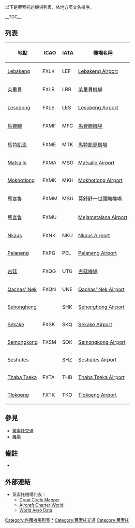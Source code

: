 以下是萊索托的機場列表，依地方英文名排序。

__TOC__
== 列表 ==

{| class="wikitable sortable"
|- valign=baseline
! 地點 !! [[ICAO|ICAO]] !! [[IATA|IATA]] !! 機場名稱
|- valign=top
| [[Lebakeng|Lebakeng]] || FXLK || LEF || [[Lebakeng_Airport|Lebakeng Airport]]
|- valign=top
| [[萊里貝|萊里貝]] || FXLR || LRB || [[萊里貝機場|萊里貝機場]]
|- valign=top
| [[Lesobeng|Lesobeng]] || FXLS || LES || [[Lesobeng_Airport|Lesobeng Airport]]
|- valign=top
| [[馬費滕|馬費滕]] || FXMF || MFC || [[馬費滕機場|馬費滕機場]]
|- valign=top
| [[馬特凱恩|馬特凱恩]] || FXME || MTK || [[馬特凱恩機場|馬特凱恩機場]]
|- valign=top
| [[Matsaile|Matsaile]] || FXMA || MSG || [[Matsaile_Airport|Matsaile Airport]]
|- valign=top
| [[Mokhotlong|Mokhotlong]] || FXMK || MKH || [[Mokhotlong_Airport|Mokhotlong Airport]]
|- valign=top
| [[馬塞魯|馬塞魯]] || FXMM || MSU || [[莫舒舒一世國際機場|莫舒舒一世國際機場]]
|- valign=top
| [[馬塞魯|馬塞魯]] || FXMU || || [[Mejametalana_Airport|Mejametalana Airport]]
|- valign=top
| [[Nkaus|Nkaus]] || FXNK || NKU || [[Nkaus_Airport|Nkaus Airport]]
|- valign=top
| [[Pelaneng|Pelaneng]] || FXPG || PEL || [[Pelaneng_Airport|Pelaneng Airport]]
|- valign=top
| [[古廷|古廷]] || FXQG || UTG || [[古廷機場|古廷機場]]
|- valign=top
| [[Qachas'_Nek|Qachas' Nek]] || FXQN || UNE || [[Qachas'_Nek_Airport|Qachas' Nek Airport]]
|- valign=top
| [[Sehonghong|Sehonghong]] ||   || SHK || [[Sehonghong_Airport|Sehonghong Airport]]
|- valign=top
| [[Sekake|Sekake]] || FXSK || SKQ || [[Sekake_Airport|Sekake Airport]]
|- valign=top
| [[Semongkong|Semongkong]] || FXSM || SOK || [[Semongkong_Airport|Semongkong Airport]]
|- valign=top
| [[Seshutes|Seshutes]] ||   || SHZ || [[Seshutes_Airport|Seshutes Airport]]
|- valign=top
| [[Thaba_Tseka|Thaba Tseka]] || FXTA || THB || [[Thaba_Tseka_Airport|Thaba Tseka Airport]]
|- valign=top
| [[Tlokoeng|Tlokoeng]] || FXTK || TKO || [[Tlokoeng_Airport|Tlokoeng Airport]]
|}

== 參見 ==
* [[萊索托交通|萊索托交通]]
* [[機場|機場]]

== 備註 ==
*{{cite web
| url = http://www.icao.int/anb/aig/Taxonomy/R4CDLocationIndicatorsbystate.pdf
| title = 國際民航組織的位置
| publisher = [[ICAO|ICAO]]
| date = 2006-01-12
| format = [[PDF|PDF]]
| accessdate = 2009-03-22
| archive-date = 2016-04-22
| archive-url = https://web.archive.org/web/20160422083903/http://www.icao.int/anb/aig/taxonomy/R4CDLocationIndicatorsbystate.pdf
| dead-url = no
}}


==外部連結==
* 萊索托機場列表：
** [http://gc.kls2.com/cgi-bin/gclookup?Q=country:LS Great Circle Mapper] {{Wayback|url=http://gc.kls2.com/cgi-bin/gclookup?Q=country:LS |date=20110516010911 }}
** [http://www.aircraft-charter-world.com/airports/africa/lesotho.htm Aircraft Charter World] {{Wayback|url=http://www.aircraft-charter-world.com/airports/africa/lesotho.htm |date=20090416182954 }}
** [https://web.archive.org/web/20160303191248/http://worldaerodata.com/countries/Lesotho.php World Aero Data]

{{非洲题目|机场列表}}
[[Category:各國機場列表|Category:各國機場列表]]
[[Category:萊索托機場|*]]
[[Category:萊索托交通|Category:萊索托交通]]
[[Category:莱索托|Category:莱索托]]